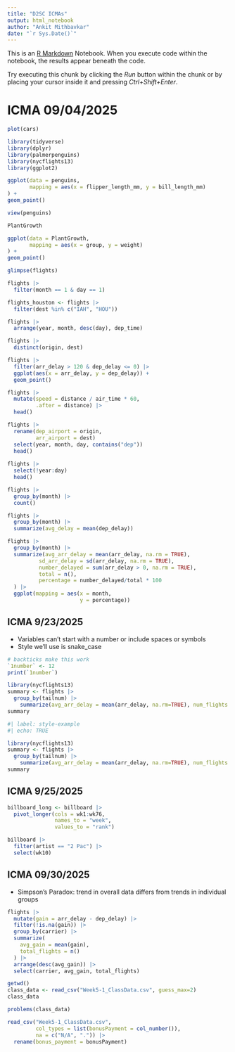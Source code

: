 ```yaml
---
title: "D2SC ICMAs"
output: html_notebook
author: "Ankit Mithbavkar"
date: "`r Sys.Date()`"
---
```


This is an [R Markdown](http://rmarkdown.rstudio.com) Notebook. When you execute code within the notebook, the results appear beneath the code. 

Try executing this chunk by clicking the *Run* button within the chunk or by placing your cursor inside it and pressing *Ctrl+Shift+Enter*. 

# ICMA 09/04/2025

```r
plot(cars)
```

```r
library(tidyverse)
library(dplyr)
library(palmerpenguins)
library(nycflights13)
library(ggplot2)
```


```r
ggplot(data = penguins,
       mapping = aes(x = flipper_length_mm, y = bill_length_mm)
) +
geom_point()
```


```r
view(penguins)
```

```r
PlantGrowth
```
```r
ggplot(data = PlantGrowth,
       mapping = aes(x = group, y = weight)
) + 
geom_point()
```

```r
glimpse(flights)
```
```r
flights |>
  filter(month == 1 & day == 1)

flights_houston <- flights |>
  filter(dest %in% c("IAH", "HOU"))
```

```r
flights |>
  arrange(year, month, desc(day), dep_time)
```
```r
flights |>
  distinct(origin, dest)
```
```r
flights |>
  filter(arr_delay > 120 & dep_delay <= 0) |>
  ggplot(aes(x = arr_delay, y = dep_delay)) +
  geom_point()
```
```r
flights |>
  mutate(speed = distance / air_time * 60,
         .after = distance) |>
  head()
```
```r
flights |>
  rename(dep_airport = origin,
         arr_airport = dest)
  select(year, month, day, contains("dep"))
  head()
  
flights |>
  select(!year:day)
  head()
```
```r
flights |>
  group_by(month) |>
  count()

flights |>
  group_by(month) |>
  summarize(avg_delay = mean(dep_delay))
```
```r
flights |>
  group_by(month) |>
  summarize(avg_arr_delay = mean(arr_delay, na.rm = TRUE),
          sd_arr_delay = sd(arr_delay, na.rm = TRUE),
          number_delayed = sum(arr_delay > 0, na.rm = TRUE),
          total = n(),
          percentage = number_delayed/total * 100
  ) |>
  ggplot(mapping = aes(x = month,
                       y = percentage))
```

## ICMA 9/23/2025

* Variables can't start with a number or include spaces or symbols
* Style we'll use is snake_case

```r
# backticks make this work
`1number` <- 12
print(`1number`)
```
```r
library(nycflights13)
summary <- flights |>
  group_by(tailnum) |>
    summarize(avg_arr_delay = mean(arr_delay, na.rm=TRUE), num_flights = n())
summary
```
```r
#| label: style-example
#| echo: TRUE

library(nycflights13)
summary <- flights |>
  group_by(tailnum) |>
    summarize(avg_arr_delay = mean(arr_delay, na.rm=TRUE), num_flights = n())
summary
```

## ICMA 9/25/2025
```r
billboard_long <- billboard |>
  pivot_longer(cols = wk1:wk76,
               names_to = "week",
               values_to = "rank")
```

```r
billboard |>
  filter(artist == "2 Pac") |>
  select(wk10)
```
## ICMA 09/30/2025

* Simpson's Paradox: trend in overall data differs from trends in individual groups

```r
flights |>
  mutate(gain = arr_delay - dep_delay) |>
  filter(!is.na(gain)) |>
  group_by(carrier) |>
  summarize(
    avg_gain = mean(gain),
    total_flights = n()
  ) |>
  arrange(desc(avg_gain)) |>
  select(carrier, avg_gain, total_flights)
```
```r
getwd()
class_data <- read_csv("Week5-1_ClassData.csv", guess_max=2)
class_data
```
```r
problems(class_data)
```

```r
read_csv("Week5-1_ClassData.csv",
         col_types = list(bonusPayment = col_number()),
         na = c("N/A", ".")) |>
  rename(bonus_payment = bonusPayment)
```

